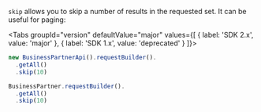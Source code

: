
`skip` allows you to skip a number of results in the requested set.
It can be useful for paging:

<Tabs groupId="version" defaultValue="major" values={[ { label: 'SDK 2.x', value: 'major' }, { label: 'SDK 1.x', value: 'deprecated' } ]}>
<TabItem value="major">

```ts
new BusinessPartnerApi().requestBuilder().
  .getAll()
  .skip(10)
```

</TabItem>

<TabItem value="deprecated">

```ts
BusinessPartner.requestBuilder().
  .getAll()
  .skip(10)
```

</TabItem>
</Tabs>

